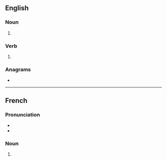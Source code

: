 ==English==

===Noun===
{{head|en|noun plural form}}

# {{plural of|silence|lang=en}}

===Verb===
{{head|en|verb form}}

# {{en-third-person singular of|silence}}

===Anagrams===
* {{anagrams|en|enclises|licenses}}

----

==French==

===Pronunciation===
* {{IPA|/si.lɑ̃s/|lang=fr}}
* {{homophones|silence|lang=fr}}

===Noun===
{{head|fr|noun plural form|g=m}}

# {{plural of|silence|lang=fr}}